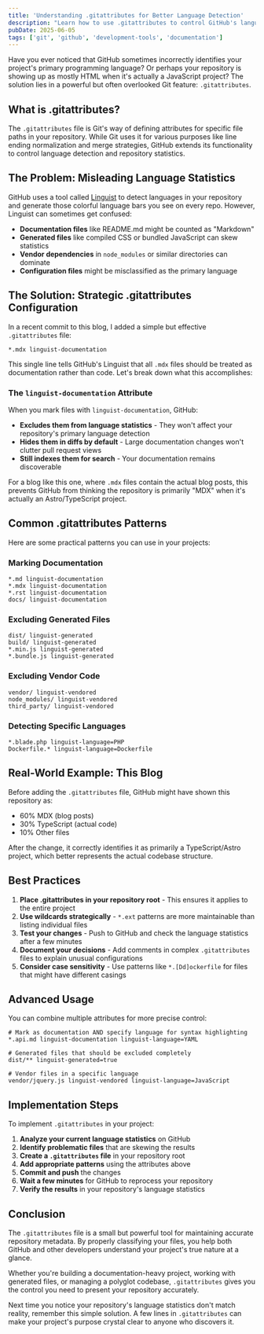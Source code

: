 ```yaml
---
title: 'Understanding .gitattributes for Better Language Detection'
description: "Learn how to use .gitattributes to control GitHub's language statistics and improve repository classification with practical examples and best practices."
pubDate: 2025-06-05
tags: ['git', 'github', 'development-tools', 'documentation']
---
```


Have you ever noticed that GitHub sometimes incorrectly identifies your project's primary programming language? Or perhaps your repository is showing up as mostly HTML when it's actually a JavaScript project? The solution lies in a powerful but often overlooked Git feature: `.gitattributes`.

## What is .gitattributes?

The `.gitattributes` file is Git's way of defining attributes for specific file paths in your repository. While Git uses it for various purposes like line ending normalization and merge strategies, GitHub extends its functionality to control language detection and repository statistics.

## The Problem: Misleading Language Statistics

GitHub uses a tool called [Linguist](https://github.com/github/linguist) to detect languages in your repository and generate those colorful language bars you see on every repo. However, Linguist can sometimes get confused:

- **Documentation files** like README.md might be counted as "Markdown"
- **Generated files** like compiled CSS or bundled JavaScript can skew statistics
- **Vendor dependencies** in `node_modules` or similar directories can dominate
- **Configuration files** might be misclassified as the primary language

## The Solution: Strategic .gitattributes Configuration

In a recent commit to this blog, I added a simple but effective `.gitattributes` file:

```
*.mdx linguist-documentation
```

This single line tells GitHub's Linguist that all `.mdx` files should be treated as documentation rather than code. Let's break down what this accomplishes:

### The `linguist-documentation` Attribute

When you mark files with `linguist-documentation`, GitHub:

- **Excludes them from language statistics** - They won't affect your repository's primary language detection
- **Hides them in diffs by default** - Large documentation changes won't clutter pull request views
- **Still indexes them for search** - Your documentation remains discoverable

For a blog like this one, where `.mdx` files contain the actual blog posts, this prevents GitHub from thinking the repository is primarily "MDX" when it's actually an Astro/TypeScript project.

## Common .gitattributes Patterns

Here are some practical patterns you can use in your projects:

### Marking Documentation

```gitattributes
*.md linguist-documentation
*.mdx linguist-documentation
*.rst linguist-documentation
docs/ linguist-documentation
```

### Excluding Generated Files

```gitattributes
dist/ linguist-generated
build/ linguist-generated
*.min.js linguist-generated
*.bundle.js linguist-generated
```

### Excluding Vendor Code

```gitattributes
vendor/ linguist-vendored
node_modules/ linguist-vendored
third_party/ linguist-vendored
```

### Detecting Specific Languages

```gitattributes
*.blade.php linguist-language=PHP
Dockerfile.* linguist-language=Dockerfile
```

## Real-World Example: This Blog

Before adding the `.gitattributes` file, GitHub might have shown this repository as:

- 60% MDX (blog posts)
- 30% TypeScript (actual code)
- 10% Other files

After the change, it correctly identifies it as primarily a TypeScript/Astro project, which better represents the actual codebase structure.

## Best Practices

1. **Place .gitattributes in your repository root** - This ensures it applies to the entire project
2. **Use wildcards strategically** - `*.ext` patterns are more maintainable than listing individual files
3. **Test your changes** - Push to GitHub and check the language statistics after a few minutes
4. **Document your decisions** - Add comments in complex `.gitattributes` files to explain unusual configurations
5. **Consider case sensitivity** - Use patterns like `*.[Dd]ockerfile` for files that might have different casings

## Advanced Usage

You can combine multiple attributes for more precise control:

```gitattributes
# Mark as documentation AND specify language for syntax highlighting
*.api.md linguist-documentation linguist-language=YAML

# Generated files that should be excluded completely
dist/** linguist-generated=true

# Vendor files in a specific language
vendor/jquery.js linguist-vendored linguist-language=JavaScript
```

## Implementation Steps

To implement `.gitattributes` in your project:

1. **Analyze your current language statistics** on GitHub
2. **Identify problematic files** that are skewing the results
3. **Create a `.gitattributes` file** in your repository root
4. **Add appropriate patterns** using the attributes above
5. **Commit and push** the changes
6. **Wait a few minutes** for GitHub to reprocess your repository
7. **Verify the results** in your repository's language statistics

## Conclusion

The `.gitattributes` file is a small but powerful tool for maintaining accurate repository metadata. By properly classifying your files, you help both GitHub and other developers understand your project's true nature at a glance.

Whether you're building a documentation-heavy project, working with generated files, or managing a polyglot codebase, `.gitattributes` gives you the control you need to present your repository accurately.

Next time you notice your repository's language statistics don't match reality, remember this simple solution. A few lines in `.gitattributes` can make your project's purpose crystal clear to anyone who discovers it.
